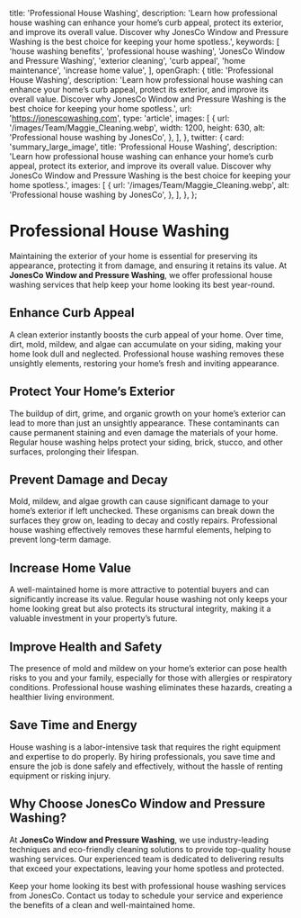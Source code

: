 
  title: 'Professional House Washing',
  description: 'Learn how professional house washing can enhance your home’s curb appeal, protect its exterior, and improve its overall value. Discover why JonesCo Window and Pressure Washing is the best choice for keeping your home spotless.',
  keywords: [
    'house washing benefits',
    'professional house washing',
    'JonesCo Window and Pressure Washing',
    'exterior cleaning',
    'curb appeal',
    'home maintenance',
    'increase home value',
  ],
  openGraph: {
    title: 'Professional House Washing',
    description: 'Learn how professional house washing can enhance your home’s curb appeal, protect its exterior, and improve its overall value. Discover why JonesCo Window and Pressure Washing is the best choice for keeping your home spotless.',
    url: 'https://jonescowashing.com',
    type: 'article',
    images: [
      {
        url: '/images/Team/Maggie_Cleaning.webp',
        width: 1200,
        height: 630,
        alt: 'Professional house washing by JonesCo',
      },
    ],
  },
  twitter: {
    card: 'summary_large_image',
    title: 'Professional House Washing',
    description: 'Learn how professional house washing can enhance your home’s curb appeal, protect its exterior, and improve its overall value. Discover why JonesCo Window and Pressure Washing is the best choice for keeping your home spotless.',
    images: [
      {
        url: '/images/Team/Maggie_Cleaning.webp',
        alt: 'Professional house washing by JonesCo',
      },
    ],
  },
};

# Professional House Washing

Maintaining the exterior of your home is essential for preserving its appearance, protecting it from damage, and ensuring it retains its value. At **JonesCo Window and Pressure Washing**, we offer professional house washing services that help keep your home looking its best year-round.

## Enhance Curb Appeal

A clean exterior instantly boosts the curb appeal of your home. Over time, dirt, mold, mildew, and algae can accumulate on your siding, making your home look dull and neglected. Professional house washing removes these unsightly elements, restoring your home’s fresh and inviting appearance.

## Protect Your Home’s Exterior

The buildup of dirt, grime, and organic growth on your home’s exterior can lead to more than just an unsightly appearance. These contaminants can cause permanent staining and even damage the materials of your home. Regular house washing helps protect your siding, brick, stucco, and other surfaces, prolonging their lifespan.

## Prevent Damage and Decay

Mold, mildew, and algae growth can cause significant damage to your home’s exterior if left unchecked. These organisms can break down the surfaces they grow on, leading to decay and costly repairs. Professional house washing effectively removes these harmful elements, helping to prevent long-term damage.

## Increase Home Value

A well-maintained home is more attractive to potential buyers and can significantly increase its value. Regular house washing not only keeps your home looking great but also protects its structural integrity, making it a valuable investment in your property’s future.

## Improve Health and Safety

The presence of mold and mildew on your home’s exterior can pose health risks to you and your family, especially for those with allergies or respiratory conditions. Professional house washing eliminates these hazards, creating a healthier living environment.

## Save Time and Energy

House washing is a labor-intensive task that requires the right equipment and expertise to do properly. By hiring professionals, you save time and ensure the job is done safely and effectively, without the hassle of renting equipment or risking injury.

## Why Choose JonesCo Window and Pressure Washing?

At **JonesCo Window and Pressure Washing**, we use industry-leading techniques and eco-friendly cleaning solutions to provide top-quality house washing services. Our experienced team is dedicated to delivering results that exceed your expectations, leaving your home spotless and protected.

Keep your home looking its best with professional house washing services from JonesCo. Contact us today to schedule your service and experience the benefits of a clean and well-maintained home.
